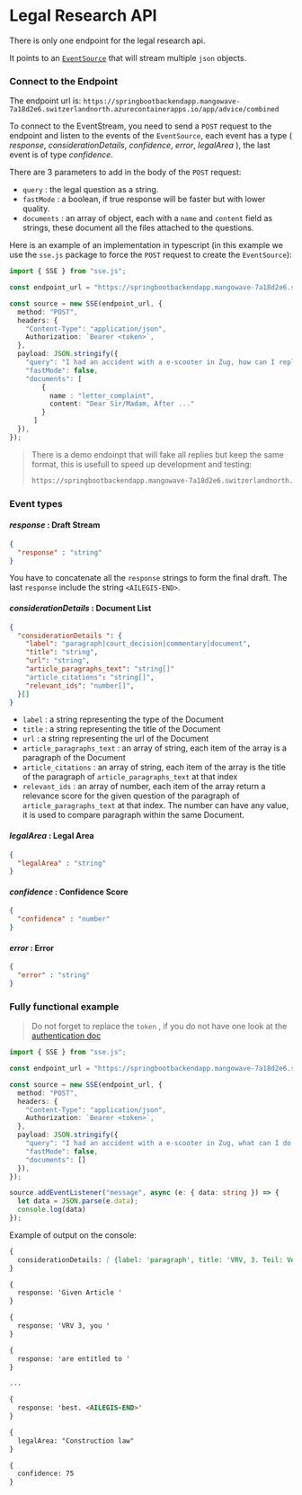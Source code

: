 # Legal Research API

There is only one endpoint for the legal research api. 

It points to an [`EventSource`](https://developer.mozilla.org/fr/docs/Web/API/EventSource) that will stream multiple `json` objects.

### Connect to the Endpoint

The endpoint url is: `https://springbootbackendapp.mangowave-7a18d2e6.switzerlandnorth.azurecontainerapps.io/app/advice/combined`

To connect to the EventStream, you need to send a `POST` request to the endpoint and listen to the events of the `EventSource`, each event has a type ( *response*, *considerationDetails*, *confidence*, *error*, *legalArea* ), the last event is of type *confidence*.

There are 3 parameters to add in the body of the `POST` request: 

- `query` : the legal question as a string.
- `fastMode` : a boolean, if true response will be faster but with lower quality.
- `documents` : an array of object, each with a `name` and `content` field as strings, these document all the files attached to the questions.

Here is an example of an implementation in typescript (in this example we use the `sse.js` package to force the `POST` request to create the `EventSource`):

```ts copy
import { SSE } from "sse.js";

const endpoint_url = "https://springbootbackendapp.mangowave-7a18d2e6.switzerlandnorth.azurecontainerapps.io/app/advice/combined"

const source = new SSE(endpoint_url, {
  method: "POST",
  headers: {
    "Content-Type": "application/json", 
    Authorization: `Bearer <token>`,
  },
  payload: JSON.stringify({
    "query": "I had an accident with a e-scooter in Zug, how can I reply to this letter ?"
    "fastMode": false,
    "documents": [
        {
          name : "letter_complaint",
          content: "Dear Sir/Madam, After ..."
        }
      ]
  }),
});
```

> There is a demo endoinpt that will fake all replies but keep the same format, this is usefull to speed up development and testing:  
> ```md copy
> https://springbootbackendapp.mangowave-7a18d2e6.switzerlandnorth.azurecontainerapps.io/demo/advice/combined
> ``` 

### Event types


#### *response* : Draft Stream
```json
{
  "response" : "string"
} 
```
You have to concatenate all the `response` strings to form the final draft. 
The last `response` include the string `<AILEGIS-END>`.

#### *considerationDetails* : Document List
```json
{
  "considerationDetails ": {
    "label": "paragraph|court_decision|commentary|document",
    "title": "string",
    "url": "string",
    "article_paragraphs_text": "string[]"
    "article_citations": "string[]",
    "relevant_ids": "number[]",
  }[]
}
```

- `label` : a string representing the type of the Document
- `title` : a string representing the title of the Document
- `url` : a string representing the url of the Document
- `article_paragraphs_text` : an array of string, each item of the array is a paragraph of the Document
- `article_citations` : an array of string, each item of the array is the title of the paragraph of `article_paragraphs_text` at that index
- `relevant_ids` : an array of number, each item of the array return a relevance score for the given question of the paragraph of `article_paragraphs_text` at that index. The number can have any value, it is used to compare paragraph within the same Document.

#### *legalArea* : Legal Area
```json
{
  "legalArea" : "string"
} 
```

#### *confidence* : Confidence Score
```json
{
  "confidence" : "number"
} 
```

#### *error* : Error
```json
{
  "error" : "string"
} 
```

### Fully functional example

> Do not forget to replace the `token` , if you do not have one look at the [authentication doc](/authentication)

```ts filename="example.ts" copy
import { SSE } from "sse.js";

const endpoint_url = "https://springbootbackendapp.mangowave-7a18d2e6.switzerlandnorth.azurecontainerapps.io/app/advice/combined"

const source = new SSE(endpoint_url, {
  method: "POST",
  headers: {
    "Content-Type": "application/json", 
    Authorization: `Bearer <token>`,
  },
  payload: JSON.stringify({
    "query": "I had an accident with a e-scooter in Zug, what can I do ?"
    "fastMode": false,
    "documents": []
  }),
});

source.addEventListener("message", async (e: { data: string }) => {
  let data = JSON.parse(e.data);
  console.log(data)
});
```

Example of output on the console: 
```md copy
{
  considerationDetails: [ {label: 'paragraph', title: 'VRV, 3. Teil: Verhalten bei Unfällen, Sicherung der Unfallstelle', relevant_ids: Array(1), url: 'https://www.fedlex.admin.ch/eli/cc/1962/1364_1409_1420/de#art_54', article_citations: Array(3), …} , ... ]
}

{
  response: 'Given Article '
}

{
  response: 'VRV 3, you '
}

{
  response: 'are entitled to '
}

...

{
  response: 'best. <AILEGIS-END>'
}

{
  legalArea: "Construction law"
}

{
  confidence: 75
}
```
